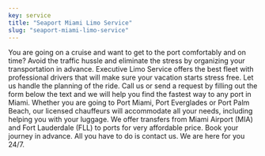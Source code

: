 ```yaml
---
key: service
title: "Seaport Miami Limo Service"
slug: "seaport-miami-limo-service"
---
```


You are going on a cruise and want to get to the port comfortably and on time? Avoid the traffic hussle and eliminate the stress by organizing your transportation in advance. Executive Limo Service offers the best fleet with professional drivers that will make sure your vacation starts stress free. Let us handle the planning of the ride. Call us or send a request by filling out the form below the text and we will help you find the fastest way to any port in Miami. 
Whether you are going to Port Miami, Port Everglades or Port Palm Beach, our licensed chauffeurs will accommodate all your needs, including helping you with your luggage.  We offer transfers from Miami Airport (MIA) and Fort Lauderdale (FLL) to ports for very affordable price.  Book your journey in advance. All you have to do is contact us. We are here for you 24/7.
